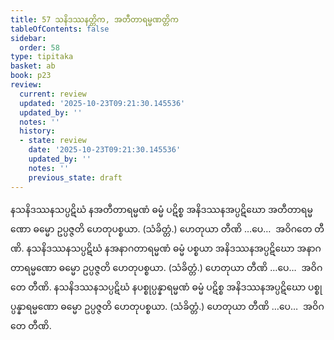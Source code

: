 ```yaml
---
title: 57 သနိဒဿနတ္တိက, အတီတာရမ္မဏတ္တိက
tableOfContents: false
sidebar:
  order: 58
type: tipitaka
basket: ab
book: p23
review:
  current: review
  updated: '2025-10-23T09:21:30.145536'
  updated_by: ''
  notes: ''
  history:
  - state: review
    date: '2025-10-23T09:21:30.145536'
    updated_by: ''
    notes: ''
    previous_state: draft
---
```



<ReviewStatus review={frontmatter.review} showDetails={true} />

<HypothesisAnnotation frontmatter={frontmatter} />

<DynamicBreadcrumb />

<Division number="66" book="p23" e="ch" v="40" p="422">

<Paragraph number="205" book="p23">
နသနိဒဿနသပ္ပဋိဃံ နအတီတာရမ္မဏံ ဓမ္မံ ပဋိစ္စ အနိဒဿနအပ္ပဋိဃော အတီတာရမ္မဏော ဓမ္မော ဥပ္ပဇ္ဇတိ ဟေတုပစ္စယာ. (သံခိတ္တံ.) ဟေတုယာ တီဏိ …ပေ…  အဝိဂတေ တီဏိ.
</Paragraph>

<Paragraph number="206" book="p23">
နသနိဒဿနသပ္ပဋိဃံ နအနာဂတာရမ္မဏံ ဓမ္မံ ပစ္စယာ အနိဒဿနအပ္ပဋိဃော အနာဂတာရမ္မဏော ဓမ္မော ဥပ္ပဇ္ဇတိ ဟေတုပစ္စယာ. (သံခိတ္တံ.) ဟေတုယာ တီဏိ …ပေ…  အဝိဂတေ တီဏိ.
</Paragraph>

<Paragraph number="207" book="p23">
နသနိဒဿနသပ္ပဋိဃံ နပစ္စုပ္ပန္နာရမ္မဏံ ဓမ္မံ ပဋိစ္စ အနိဒဿနအပ္ပဋိဃော ပစ္စုပ္ပန္နာရမ္မဏော ဓမ္မော ဥပ္ပဇ္ဇတိ ဟေတုပစ္စယာ. (သံခိတ္တံ.) ဟေတုယာ တီဏိ …ပေ…  အဝိဂတေ တီဏိ.
</Paragraph>
</Division>